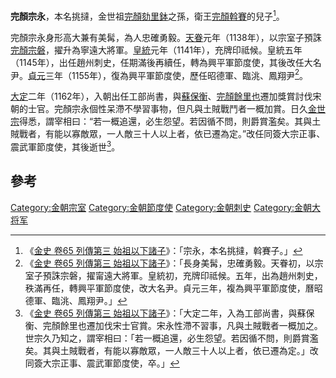 '''完顏宗永'''，本名挑撻，金世祖[[完顏劾里鉢|完顏劾里鉢]]之孫，衛王[[完顏斡賽|完顏斡賽]]的兒子<ref>《[[S:金史/卷65|金史 卷65 列傳第三 始祖以下諸子]]》：「宗永，本名挑撻，斡賽子。」</ref>。

完顏宗永身形高大兼有美髯，為人忠確勇毅。[[天眷|天眷]]元年（1138年），以宗室子預誅[[完顏宗磐|完顏宗磐]]，擢升為寧遠大將軍。[[皇統|皇統]]元年（1141年），充牌印祗候。皇統五年（1145年），出任趙州刺史，任期滿後再續任，轉為興平軍節度使，其後改任大名尹。[[貞元_(金朝)|貞元]]三年（1155年），復為興平軍節度使，歷任昭德軍、臨洮、鳳翔尹<ref>《[[S:金史/卷65|金史 卷65 列傳第三 始祖以下諸子]]》：「長身美髯，忠確勇毅。天眷初，以宗室子預誅宗磐，擢甯遠大將軍。皇統初，充牌印祗候。五年，出為趙州刺史，秩滿再任，轉興平軍節度使，改大名尹。貞元三年，複為興平軍節度使，曆昭德軍、臨洮、鳳翔尹。」</ref>。

[[大定_(金朝)|大定]]二年（1162年），入朝出任工部尚書，與[[蘇保衡|蘇保衡]]、[[完顏餘里也|完顏餘里也]]遷加獎賞討伐宋朝的士官。完顏宗永個性呆滯不學習事物，但凡與土賊戰鬥者一概加賞。日久[[金世宗|金世宗]]得悉，謂宰相曰：“若一概追還，必生怨望。若因循不問，則爵賞濫矣。其與土賊戰者，有能以寡敵眾，一人敵三十人以上者，依已遷為定。”改任同簽大宗正事、震武軍節度使，其後逝世<ref>《[[S:金史/卷65|金史 卷65 列傳第三 始祖以下諸子]]》：「大定二年，入為工部尚書，與蘇保衡、完顏餘里也遷加伐宋士官賞。宋永性滯不習事，凡與土賊戰者一概加之。世宗久乃知之，謂宰相曰：「若一概追還，必生怨望。若因循不問，則爵賞濫矣。其與土賊戰者，有能以寡敵眾，一人敵三十人以上者，依已遷為定。」改同簽大宗正事、震武軍節度使，卒。」</ref>。

==參考==
{{reflist|2}}

[[Category:金朝宗室|Category:金朝宗室]]
[[Category:金朝節度使|Category:金朝節度使]]
[[Category:金朝刺史|Category:金朝刺史]]
[[Category:金朝大将军|Category:金朝大将军]]